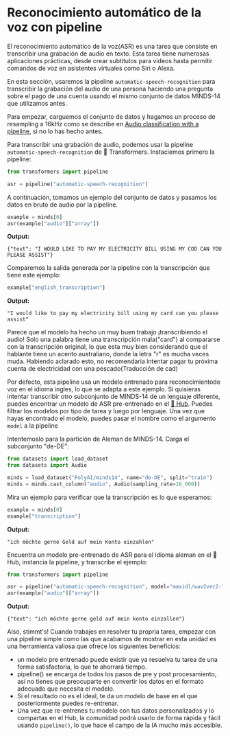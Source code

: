 # Reconocimiento automático de la voz con pipeline

El reconocimiento automático de la voz(ASR) es una tarea que consiste en transcribir una grabación de audio en texto.
Esta tarea tiene numerosas aplicaciones prácticas, desde crear subtitulos para videos hasta permitir comandos de voz en
asistentes virtuales como Siri o Alexa. 

En esta sección, usaremos la pipeline  `automatic-speech-recognition` para transcribir la grabación del audio de una 
persona haciendo una pregunta sobre el pago de una cuenta usando el mismo conjunto de datos MINDS-14 que utilizamos antes.

Para empezar, carguemos el conjunto de datos y hagamos un proceso de resampling a 16kHz como se describe en
 [Audio classification with a pipeline](introduction.mdx), si no lo has hecho antes.

Para transcribir una grabación de audio, podemos usar la pipeline `automatic-speech-recognition` de 🤗 Transformers.
Instaciemos primero la pipeline:

```py
from transformers import pipeline

asr = pipeline("automatic-speech-recognition")
```
A continuación, tomamos un ejemplo del conjunto de datos y pasamos los datos en bruto de audio por la pipeline.

```py
example = minds[0]
asr(example["audio"]["array"])
```

**Output:**
```out
{"text": "I WOULD LIKE TO PAY MY ELECTRICITY BILL USING MY COD CAN YOU PLEASE ASSIST"}
```
Comparemos la salida generada por la pipeline con la transcripción que tiene este ejemplo:

```py
example["english_transcription"]
```

**Output:**
```out
"I would like to pay my electricity bill using my card can you please assist"
```

Parece que el modelo ha hecho un muy buen trabajo ¡transcribiendo el audio! Solo una palabra tiene una transcripción mala("card") 
al compararse con la transcripción original, lo que esta muy bien considerando que el hablante tiene un acento australiano, donde la letra "r"
es mucha veces muda. Habiendo aclarado esto, no recomendaria intentar pagar tu próxima cuenta de electricidad con una pescado(Traducción de cad) 

Por defecto, esta pipeline usa un modelo entrenado para reconocimientode voz en el idioma ingles, lo que se adapta a este ejemplo. 
Si quisieras intentar transcribir otro subconjunto de MINDS-14 de un lenguaje diferente, puedes encontrar un modelo de ASR 
pre-entrenado en el [🤗 Hub](https://huggingface.co/models?pipeline_tag=automatic-speech-recognition&language=fr&sort=downloads).
Puedes filtrar los modelos por tipo de tarea y luego por lenguaje. Una vez que hayas encontrado el modelo, puedes pasar el nombre
como el argumento `model` a la pipeline

Intentemoslo para la partición de Aleman de MINDS-14. Carga el subconjunto "de-DE":

```py
from datasets import load_dataset
from datasets import Audio

minds = load_dataset("PolyAI/minds14", name="de-DE", split="train")
minds = minds.cast_column("audio", Audio(sampling_rate=16_000))
```
Mira un ejemplo para verificar que la transcripción es lo que esperamos:

```py
example = minds[0]
example["transcription"]
```

**Output:**
```out
"ich möchte gerne Geld auf mein Konto einzahlen"
```
Encuentra un modelo pre-entrenado de ASR para el idioma aleman en el 🤗 Hub, instancia la pipeline, y transcribe el ejemplo:

```py
from transformers import pipeline

asr = pipeline("automatic-speech-recognition", model="maxidl/wav2vec2-large-xlsr-german")
asr(example["audio"]["array"])
```

**Output:**
```out
{"text": "ich möchte gerne geld auf mein konto einzallen"}
```

Also, stimmt's!
Cuando trabajes en resolver tu propria tarea, empezar con una pipeline simple como las que acabamos de mostrar en esta unidad 
es una herramienta valiosa que ofrece los siguientes beneficios:
- un modelo pre entrenado puede existir que ya resuelva tu tarea de una forma satisfactoria, lo que te ahorrará tiempo.
- pipeline() se encarga de todos los pasos de pre y post procesamiento, así no tienes que preocuparte en convertir los 
datos en el formato adecuado que necesita el modelo. 
- Si el resultado no es el ideal, te da un modelo de base en el que posteriormente puedes re-entrenar.
- Una vez que re-entrenes tu modelo con tus datos personalizados y lo compartas en el Hub, la comunidad podrá usarlo de forma 
rápida y fácil usando `pipeline()`, lo que hace el campo de la IA mucho más accesible.

